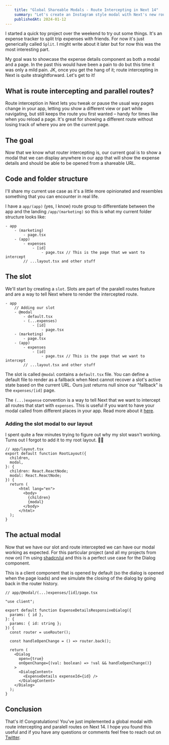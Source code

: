```yaml
---
    title: "Global Shareable Modals - Route Intercepting in Next 14"
    summary: "Let's create an Instagram style modal with Next's new route intercepting feature."
    publishedAt: 2024-01-12
---
```


I started a quick toy project over the weekend to try out some things. It's an expense tracker to split trip expenses with friends. For now it's just generically called `Split`. I might write about it later but for now this was the most interesting part.

My goal was to showcase the expense details component as both a modal and a page. In the past this would have been a pain to do but this time it was only a mild pain. JK, once you get the hang of it; route intercepting in Next is quite straightforward. Let's get to it!

## What is route intercepting and parallel routes?

Route interception in Next lets you tweak or pause the usual way pages change in your app, letting you show a different view or part while navigating, but still keeps the route you first wanted – handy for times like when you reload a page. It's great for showing a different route without losing track of where you are on the current page.

## The goal

Now that we know what router intercepting is, our current goal is to show a modal that we can display anywhere in our app that will show the expense details and should be able to be opened from a shareable URL.

## Code and folder structure

I'll share my current use case as it's a little more opinionated and resembles something that you can encounter in real life.

I have a `app/(app)` (yes, I know) route group to differentiate between the app and the landing `/app/(marketing)` so this is what my current folder structure looks like:

```
- app
    - (marketing)
        - page.tsx
    - (app)
        - expenses
            - [id]
                - page.tsx // This is the page that we want to intercept
        // ...layout.tsx and other stuff
```

## The slot

We'll start by creating a `slot`. Slots are part of the paralell routes feature and are a way to tell Next where to render the intercepted route.

```
- app
    // Adding our slot
    - @modal
        - default.tsx
        - (...expenses)
            - [id]
                - page.tsx
    - (marketing)
        - page.tsx
    - (app)
        - expenses
            - [id]
                - page.tsx // This is the page that we want to intercept
        // ...layout.tsx and other stuff
```

The slot is called `@modal` contains a `default.tsx` file. You can define a default file to render as a fallback when Next cannot recover a slot's active state based on the current URL. Ours just returns null since our "fallback" is the `expenses/[id]` page.

The `(...)expense` convention is a way to tell Next that we want to intercept all routes that start with `expenses`. This is useful if you want to have your modal called from different places in your app. Read more about it [here](https://nextjs.org/docs/app/building-your-application/routing/intercepting-routes#convention).

### Adding the slot modal to our layout

I spent quite a few minutes trying to figure out why my slot wasn't working. Turns out I forgot to add it to my root layout. 🤦‍♂️

```tsx
// app/layout.tsx
export default function RootLayout({
  children,
  modal,
}: {
  children: React.ReactNode;
  modal: React.ReactNode;
}) {
  return (
      <html lang="en">
        <body>
          {children}
          {modal}
        </body>
      </html>
  );
}
```

## The actual modal

Now that we have our slot and route intercepted we can have our modal working as expected. For this particular project (and all my projects from now on) I'm using [shadcn/ui](https://ui.shadcn.com) and this is a perfect use case for the Dialog component.

This is a client component that is opened by default (so the dialog is opened when the page loads) and we simulate the closing of the dialog by going back in the router history.

```tsx
// app/@modal/(...)expenses/[id]/page.tsx

"use client";

export default function ExpenseDetailsResponsiveDialog({
  params: { id },
}: {
  params: { id: string };
}) {
  const router = useRouter();

  const handleOpenChange = () => router.back();

  return (
    <Dialog
      open={true}
      onOpenChange={(val: boolean) => !val && handleOpenChange()}
    >
      <DialogContent>
        <ExpenseDetails expenseId={id} />
      </DialogContent>
    </Dialog>
  );
}
  ```

## Conclusion

That's it! Congratulations! You've just implemented a global modal with route intercepting and paralell routes on Next 14. I hope you found this useful and if you have any questions or comments feel free to reach out on [Twitter](https://twitter.com/guido_vizoso).